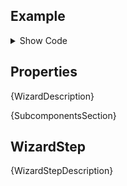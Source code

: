 
<Meta of={ComponentStories} />

<DocsHeader since="0.12.0" />

## Example

<Canvas of={ComponentStories.Default} sourceState="none" />

<details>

<summary>Show Code</summary>

```tsx
const WizardComponent = () => {
  const [selected, setSelected] = useState('1');
  const [disabled, setDisabled] = useState<Record<string, boolean>>({ '2': true, '3': true, '4': true });
  const [hidden, setHidden] = useState<Record<string, boolean>>({ step3Btn: true, finalizeBtn: true });
  const goToStep2 = () => {
    setDisabled((prev) => {
      const { '2': _omit, ...rest } = prev;
      return rest;
    });
    setSelected('2');
  };
  const goToStep3 = () => {
    setDisabled((prev) => {
      const { '3': _omit, ...rest } = prev;
      return rest;
    });
    setSelected('3');
  };
  const handleStep2Completed = (e) => {
    if (e.target.checked) {
      setHidden((prev) => {
        const { step3Btn: _omit, ...rest } = prev;
        return rest;
      });
    }
  };
  const finalizeWizard = () => {
    alert('Wizard is now completed!');
  };
  const handlePriceInput = (e) => {
    if (e.target.value) {
      setHidden((prev) => {
        const { finalizeBtn: _omit, ...rest } = prev;
        return rest;
      });
    }
  };

  return (
    <Wizard style={{ height: '400px' }}>
      <WizardStep icon={productIcon} titleText="Product Type" selected={selected === '1'}>
        <Title>1. Product Type</Title>
        <MessageStrip design={MessageStripDesign.Information}>
          The Wizard control is supposed to break down large tasks, into smaller steps, easier for the user to work
          with.
        </MessageStrip>
        <Label wrappingType={WrappingType.None}>
          Sed fermentum, mi et tristique ullamcorper, sapien sapien faucibus sem, quis pretium nibh lorem malesuada
          diam. Nulla quis arcu aliquet, feugiat massa semper, volutpat diam. Nam vitae ante posuere, molestie neque sit
          amet, dapibus velit. Maecenas eleifend tempor lorem. Mauris vitae elementum mi, sed eleifend ligula. Nulla
          tempor vulputate dolor, nec dignissim quam convallis ut. Praesent vitae commodo felis, ut iaculis felis. Fusce
          quis eleifend sapien, eget facilisis nibh. Suspendisse est velit, scelerisque ut commodo eget, dignissim quis
          metus. Cras faucibus consequat gravida. Curabitur vitae quam felis. Phasellus ac leo eleifend, commodo tortor
          et, varius quam. Aliquam erat volutpat
        </Label>
        <Button design={ButtonDesign.Emphasized} onClick={goToStep2}>
          Step 2
        </Button>
      </WizardStep>
      <WizardStep icon={hintIcon} titleText="Product Information" disabled={disabled['2']} selected={selected === '2'}>
        <Title>2. Product Information</Title>
        <Label wrappingType={WrappingType.None}>
          Integer pellentesque leo sit amet dui vehicula, quis ullamcorper est pulvinar. Nam in libero sem. Suspendisse
          arcu metus, molestie a turpis a, molestie aliquet dui. Donec ppellentesque leo sit amet dui vehicula, quis
          ullamcorper est pulvinar. Nam in libero sem. Suspendisse arcu metus, molestie a turpis a, molestie aliquet
          dui. Donec pulvinar, sapien corper eu, posuere malesuada nisl. Integer pellentesque leo sit amet dui vehicula,
          quis ullamcorper est pulvinar. Nam in libero sem. Suspendisse arcu metus, molestie a turpis a, molestie
          aliquet dui. Donec pulvinar, sapien
        </Label>
        <CheckBox onChange={handleStep2Completed} text="Step Completed" />
        <br />
        {!hidden['step3Btn'] && (
          <Button design={ButtonDesign.Emphasized} onClick={goToStep3}>
            Step 3
          </Button>
        )}
      </WizardStep>
      <WizardStep icon={leadIcon} titleText="Pricing" disabled={disabled['3']} selected={selected === '3'}>
        <Title>3. Pricing</Title>
        <Label wrappingType={WrappingType.None}>
          Integer pellentesque leo sit amet dui vehicula, quis ullamcorper est pulvinar. Nam in libero sem. Suspendisse
          arcu metus, molestie a turpis a, molestie aliquet dui. Donec ppellentesque leo sit amet dui vehicula, quis
          ullamcorper est pulvinar. Nam in libero sem. Suspendisse arcu metus, molestie a turpis a, molestie aliquet
          dui. Donec pulvinar, sapien corper eu, posuere malesuada nisl. Integer pellentesque leo sit amet dui vehicula,
          quis ullamcorper est pulvinar. Nam in libero sem. Suspendisse arcu metus, molestie a turpis a, molestie
          aliquet dui. Donec pulvinar, sapien
        </Label>
        <Input placeholder="Item Price" onInput={handlePriceInput} />
        {Br}
        {!hidden['finalizeBtn'] && (
          <Button design={ButtonDesign.Emphasized} onClick={finalizeWizard}>
            Finalize
          </Button>
        )}
      </WizardStep>
    </Wizard>
  );
};
```

</details>

## Properties

<ControlsWithNote of={ComponentStories.Default} />

<Markdown>{WizardDescription}</Markdown>

<Markdown>{SubcomponentsSection}</Markdown>

## WizardStep

<Markdown>{WizardStepDescription}</Markdown>

<ArgTypesWithNote hideHTMLPropsNote exclude={excludePropsForAbstract} of={WizardStep} />

<Footer />
